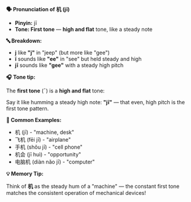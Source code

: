 **🗣️ Pronunciation of 机 (jī)**

- **Pinyin:** jī
- **Tone: First tone** — **high and flat** tone, like a steady note

**🔤 Breakdown:**

- **j** like **"j"** in "jeep" (but more like "gee")
- **ī** sounds like **"ee"** in "see" but held steady and high
- **jī** sounds like **"gee"** with a steady high pitch

**🎧 Tone tip:**

The **first tone** (¯) is a **high and flat** tone:

Say it like humming a steady high note: **"jī"** — that even, high pitch is the first tone pattern.

**📝 Common Examples:**

- 机 (jī) - "machine, desk"
- 飞机 (fēi jī) - "airplane"
- 手机 (shǒu jī) - "cell phone"
- 机会 (jī huì) - "opportunity"
- 电脑机 (diàn nǎo jī) - "computer"

**💡 Memory Tip:**

Think of **机** as the steady hum of a "machine" — the constant first tone matches the consistent
operation of mechanical devices!
